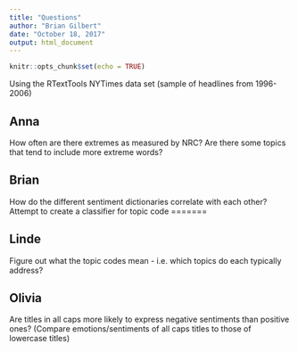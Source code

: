 ```yaml
---
title: "Questions"
author: "Brian Gilbert"
date: "October 18, 2017"
output: html_document
---
```


```r
knitr::opts_chunk$set(echo = TRUE)
```

Using the RTextTools NYTimes data set (sample of headlines from 1996-2006)

## Anna

How often are there extremes as measured by NRC?
Are there some topics that tend to include more extreme words?

## Brian
How do the different sentiment dictionaries correlate with each other?
Attempt to create a classifier for topic code
=======

## Linde
Figure out what the topic codes mean - i.e. which topics do each typically address? 

## Olivia
Are titles in all caps more likely to express negative sentiments than positive ones?
(Compare emotions/sentiments of all caps titles to those of lowercase titles)



